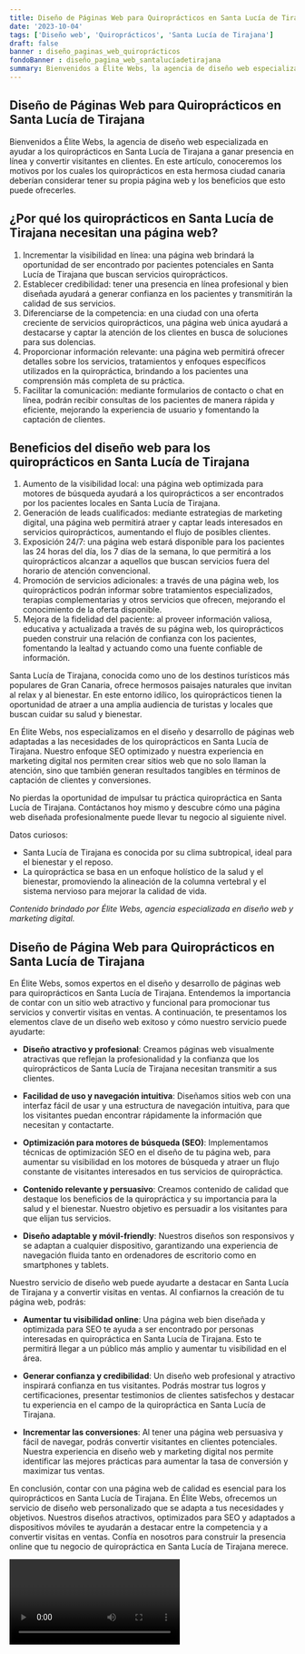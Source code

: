 ```yaml
---
title: Diseño de Páginas Web para Quiroprácticos en Santa Lucía de Tirajana
date: '2023-10-04'
tags: ['Diseño web', 'Quiroprácticos', 'Santa Lucía de Tirajana']
draft: false
banner : diseño_paginas_web_quiroprácticos
fondoBanner : diseño_pagina_web_santalucíadetirajana
summary: Bienvenidos a Élite Webs, la agencia de diseño web especializada en ayudar a los quiroprácticos en Santa Lucía de Tirajana a ganar presencia en línea y convertir visitantes en clientes. En este artículo, conoceremos los motivos por los cuales los quiroprácticos en esta hermosa ciudad canaria deberían considerar tener su propia página web y los beneficios que esto puede ofrecerles.
---
```


## Diseño de Páginas Web para Quiroprácticos en Santa Lucía de Tirajana

Bienvenidos a Élite Webs, la agencia de diseño web especializada en ayudar a los quiroprácticos en Santa Lucía de Tirajana a ganar presencia en línea y convertir visitantes en clientes. En este artículo, conoceremos los motivos por los cuales los quiroprácticos en esta hermosa ciudad canaria deberían considerar tener su propia página web y los beneficios que esto puede ofrecerles.

## ¿Por qué los quiroprácticos en Santa Lucía de Tirajana necesitan una página web?
1. Incrementar la visibilidad en línea: una página web brindará la oportunidad de ser encontrado por pacientes potenciales en Santa Lucía de Tirajana que buscan servicios quiroprácticos.
2. Establecer credibilidad: tener una presencia en línea profesional y bien diseñada ayudará a generar confianza en los pacientes y transmitirán la calidad de sus servicios.
3. Diferenciarse de la competencia: en una ciudad con una oferta creciente de servicios quiroprácticos, una página web única ayudará a destacarse y captar la atención de los clientes en busca de soluciones para sus dolencias.
4. Proporcionar información relevante: una página web permitirá ofrecer detalles sobre los servicios, tratamientos y enfoques específicos utilizados en la quiropráctica, brindando a los pacientes una comprensión más completa de su práctica.
5. Facilitar la comunicación: mediante formularios de contacto o chat en línea, podrán recibir consultas de los pacientes de manera rápida y eficiente, mejorando la experiencia de usuario y fomentando la captación de clientes.

## Beneficios del diseño web para los quiroprácticos en Santa Lucía de Tirajana
1. Aumento de la visibilidad local: una página web optimizada para motores de búsqueda ayudará a los quiroprácticos a ser encontrados por los pacientes locales en Santa Lucía de Tirajana.
2. Generación de leads cualificados: mediante estrategias de marketing digital, una página web permitirá atraer y captar leads interesados en servicios quiroprácticos, aumentando el flujo de posibles clientes.
3. Exposición 24/7: una página web estará disponible para los pacientes las 24 horas del día, los 7 días de la semana, lo que permitirá a los quiroprácticos alcanzar a aquellos que buscan servicios fuera del horario de atención convencional.
4. Promoción de servicios adicionales: a través de una página web, los quiroprácticos podrán informar sobre tratamientos especializados, terapias complementarias y otros servicios que ofrecen, mejorando el conocimiento de la oferta disponible.
5. Mejora de la fidelidad del paciente: al proveer información valiosa, educativa y actualizada a través de su página web, los quiroprácticos pueden construir una relación de confianza con los pacientes, fomentando la lealtad y actuando como una fuente confiable de información.

Santa Lucía de Tirajana, conocida como uno de los destinos turísticos más populares de Gran Canaria, ofrece hermosos paisajes naturales que invitan al relax y al bienestar. En este entorno idílico, los quiroprácticos tienen la oportunidad de atraer a una amplia audiencia de turistas y locales que buscan cuidar su salud y bienestar.

En Élite Webs, nos especializamos en el diseño y desarrollo de páginas web adaptadas a las necesidades de los quiroprácticos en Santa Lucía de Tirajana. Nuestro enfoque SEO optimizado y nuestra experiencia en marketing digital nos permiten crear sitios web que no solo llaman la atención, sino que también generan resultados tangibles en términos de captación de clientes y conversiones.

No pierdas la oportunidad de impulsar tu práctica quiropráctica en Santa Lucía de Tirajana. Contáctanos hoy mismo y descubre cómo una página web diseñada profesionalmente puede llevar tu negocio al siguiente nivel.

Datos curiosos:
- Santa Lucía de Tirajana es conocida por su clima subtropical, ideal para el bienestar y el reposo.
- La quiropráctica se basa en un enfoque holístico de la salud y el bienestar, promoviendo la alineación de la columna vertebral y el sistema nervioso para mejorar la calidad de vida.

*Contenido brindado por Élite Webs, agencia especializada en diseño web y marketing digital.*

<GifSeo />

<Cta />

## Diseño de Página Web para Quiroprácticos en Santa Lucía de Tirajana

En Élite Webs, somos expertos en el diseño y desarrollo de páginas web para quiroprácticos en Santa Lucía de Tirajana. Entendemos la importancia de contar con un sitio web atractivo y funcional para promocionar tus servicios y convertir visitas en ventas. A continuación, te presentamos los elementos clave de un diseño web exitoso y cómo nuestro servicio puede ayudarte:

- **Diseño atractivo y profesional**: Creamos páginas web visualmente atractivas que reflejan la profesionalidad y la confianza que los quiroprácticos de Santa Lucía de Tirajana necesitan transmitir a sus clientes.

- **Facilidad de uso y navegación intuitiva**: Diseñamos sitios web con una interfaz fácil de usar y una estructura de navegación intuitiva, para que los visitantes puedan encontrar rápidamente la información que necesitan y contactarte.

- **Optimización para motores de búsqueda (SEO)**: Implementamos técnicas de optimización SEO en el diseño de tu página web, para aumentar su visibilidad en los motores de búsqueda y atraer un flujo constante de visitantes interesados en tus servicios de quiropráctica.

- **Contenido relevante y persuasivo**: Creamos contenido de calidad que destaque los beneficios de la quiropráctica y su importancia para la salud y el bienestar. Nuestro objetivo es persuadir a los visitantes para que elijan tus servicios.

- **Diseño adaptable y móvil-friendly**: Nuestros diseños son responsivos y se adaptan a cualquier dispositivo, garantizando una experiencia de navegación fluida tanto en ordenadores de escritorio como en smartphones y tablets.

Nuestro servicio de diseño web puede ayudarte a destacar en Santa Lucía de Tirajana y a convertir visitas en ventas. Al confiarnos la creación de tu página web, podrás:

- **Aumentar tu visibilidad online**: Una página web bien diseñada y optimizada para SEO te ayuda a ser encontrado por personas interesadas en quiropráctica en Santa Lucía de Tirajana. Esto te permitirá llegar a un público más amplio y aumentar tu visibilidad en el área.

- **Generar confianza y credibilidad**: Un diseño web profesional y atractivo inspirará confianza en tus visitantes. Podrás mostrar tus logros y certificaciones, presentar testimonios de clientes satisfechos y destacar tu experiencia en el campo de la quiropráctica en Santa Lucía de Tirajana.

- **Incrementar las conversiones**: Al tener una página web persuasiva y fácil de navegar, podrás convertir visitantes en clientes potenciales. Nuestra experiencia en diseño web y marketing digital nos permite identificar las mejores prácticas para aumentar la tasa de conversión y maximizar tus ventas.

En conclusión, contar con una página web de calidad es esencial para los quiroprácticos en Santa Lucía de Tirajana. En Élite Webs, ofrecemos un servicio de diseño web personalizado que se adapta a tus necesidades y objetivos. Nuestros diseños atractivos, optimizados para SEO y adaptados a dispositivos móviles te ayudarán a destacar entre la competencia y a convertir visitas en ventas. Confía en nosotros para construir la presencia online que tu negocio de quiropráctica en Santa Lucía de Tirajana merece.

<Video />

<CtaBot job='Quiroprácticos' city='Santa Lucía de Tirajana'/>

<Gmaps query='Santa Lucía de Tirajana+españa+maps' />